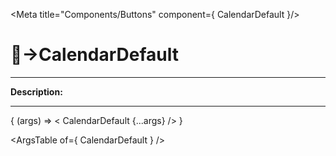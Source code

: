 
<Meta title="Components/Buttons" component={ CalendarDefault }/>

# 🔘→CalendarDefault
_________

__Description:__

<!-- digite aqui a descrição -->
_________

<Canvas>
  <Story
    name="CalendarDefault"
    args=""
  >
    { (args) => < CalendarDefault  {...args} /> }
  </Story>
</Canvas>

<ArgsTable of={ CalendarDefault } />
